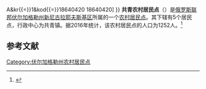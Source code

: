 {{Infobox Settlement
| official_name = 共青农村居民点
| native_name = Комсомольское сельское поселение
| settlement_type = [[农村居民点|农村居民点]]
| subdivision_type = [[国家|国家]]
| subdivision_type1 = [[州_(俄罗斯)|州]]
| subdivision_type2 = [[区_(苏联)|区]]
| subdivision_name = {{RUS}}
| subdivision_name1 = [[伏尔加格勒州|伏尔加格勒州]]
| subdivision_name2 = [[新尼古拉耶夫斯基区|新尼古拉耶夫斯基区]]
| seat_type = 行政中心
| seat = 共青镇
| population_as_of=2016
| population_footnotes = <ref name=stat />
| population_total = 1252
| coordinates_display = inline,title
| latd = 50 | latm = 59 | lats = 01 | latNS = N
| longd = 42 | longm = 28 | longs = 58 | longEW = E
| timezone = [[莫斯科时间|MSK]]
| utc_offset = +3
| blank_name = [[俄罗斯市政土地区划代码|OKTMO编码]]
| blank_info = [http://classif.spb.ru/classificators/view/tma.php?st{{=}}A&kr{{=}}1&kod{{=}}18640420 18640420]
}}
'''共青农村居民点'''（{{lang-ru|Комсомольское сельское поселение}}）是[[俄罗斯联邦|俄罗斯联邦]][[伏尔加格勒州|伏尔加格勒州]][[新尼古拉耶夫斯基区|新尼古拉耶夫斯基区]]所属的一个[[农村居民点|农村居民点]]。其下辖有5个居民点，行政中心为共青镇。据2016年统计，该农村居民点的人口为1252人。<ref name=stat>{{cite web | url = http://www.gks.ru/free_doc/doc_2016/bul_dr/mun_obr2016.rar | title = Численность населения Российской Федерации по муниципальным образованиям на 1 января 2016 года | language = ru | accessdate = 2016-12-19 | archive-date = 2019-05-13 | archive-url = https://web.archive.org/web/20190513150350/http://www.gks.ru/free_doc/doc_2016/bul_dr/mun_obr2016.rar | dead-url = no }}</ref>

== 参考文献 ==
{{reflist}}

{{Russia-stub}}

[[Category:伏尔加格勒州农村居民点|Category:伏尔加格勒州农村居民点]]